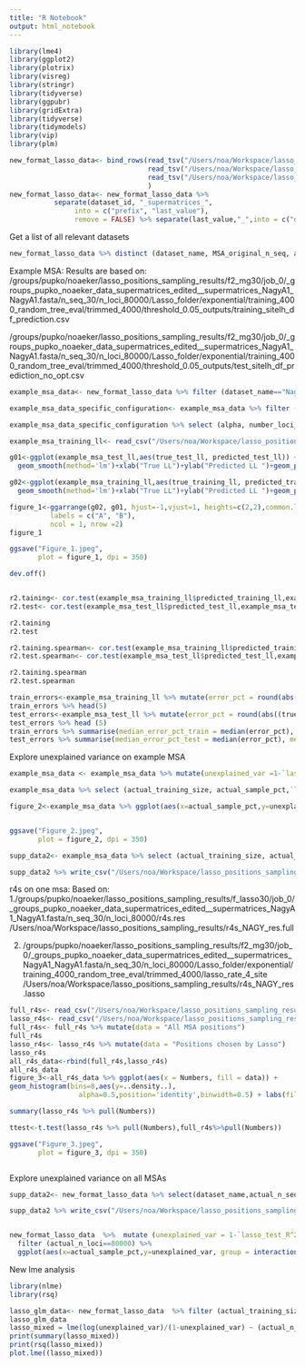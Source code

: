 ```yaml
---
title: "R Notebook"
output: html_notebook
---
```



```r
library(lme4)
library(ggplot2)
library(plotrix)
library(visreg)
library(stringr)
library(tidyverse)
library(ggpubr)
library(gridExtra)
library(tidyverse)
library(tidymodels)
library(vip) 
library(plm)
```


```r
new_format_lasso_data<- bind_rows(read_tsv("/Users/noa/Workspace/lasso_positions_sampling_results/f_lasso60.tsv"),
                                  read_tsv("/Users/noa/Workspace/lasso_positions_sampling_results/f_lasso30.tsv"),
                                  read_tsv("/Users/noa/Workspace/lasso_positions_sampling_results/f_lasso15.tsv")
                                  )
new_format_lasso_data<- new_format_lasso_data %>% 
           separate(dataset_id, "_supermatrices_",
                into = c("prefix", "last_value"), 
                remove = FALSE) %>% separate(last_value,"_",into = c("dataset_name", "suffix")) %>%  select(-c("prefix","suffix"))
```

Get a list of all relevant datasets
```r
new_format_lasso_data %>% distinct (dataset_name, MSA_original_n_seq, actual_n_seq, job_ind) %>% filter (actual_n_seq==30)
```




Example MSA:
Results are based on:
/groups/pupko/noaeker/lasso_positions_sampling_results/f2_mg30/job_0/_groups_pupko_noaeker_data_supermatrices_edited__supermatrices_NagyA1_NagyA1.fasta/n_seq_30/n_loci_80000/Lasso_folder/exponential/training_4000_random_tree_eval/trimmed_4000/threshold_0.05_outputs/training_sitelh_df_prediction.csv

/groups/pupko/noaeker/lasso_positions_sampling_results/f2_mg30/job_0/_groups_pupko_noaeker_data_supermatrices_edited__supermatrices_NagyA1_NagyA1.fasta/n_seq_30/n_loci_80000/Lasso_folder/exponential/training_4000_random_tree_eval/trimmed_4000/threshold_0.05_outputs/test_sitelh_df_prediction_no_opt.csv

```r
example_msa_data<- new_format_lasso_data %>% filter (dataset_name=="NagyA1", actual_n_seq==30, actual_n_loci == 80000)

example_msa_data_specific_configuration<- example_msa_data %>% filter (actual_sample_pct==0.05, actual_training_size==4000)

example_msa_data_specific_configuration %>% select (alpha, number_loci_chosen, `lasso_test_R^2`, lasso_test_spearmanr )

example_msa_training_ll<- read_csv("/Users/noa/Workspace/lasso_positions_sampling_results/NagyA1_training.csv")

g01<-ggplot(example_msa_test_ll,aes(true_test_ll, predicted_test_ll)) +theme_classic()+
  geom_smooth(method='lm')+xlab("True LL")+ylab("Predicted LL ")+geom_point()+ labs(title="")+theme(plot.title = element_text(hjust = 0.5))+ theme(plot.title = element_text(hjust = 0.5))+ theme(text = element_text(size = 15))

g02<-ggplot(example_msa_training_ll,aes(true_training_ll, predicted_training_ll)) +theme_classic()+
  geom_smooth(method='lm')+xlab("True LL")+ylab("Predicted LL ")+geom_point()+ labs(title="")+theme(plot.title = element_text(hjust = 0.5))+ theme(plot.title = element_text(hjust = 0.5))+theme(text = element_text(size = 15))

figure_1<-ggarrange(g02, g01, hjust=-1,vjust=1, heights=c(2,2),common.legend=TRUE,
          labels = c("A", "B"),
          ncol = 1, nrow =2)
figure_1

ggsave("Figure_1.jpeg",
       plot = figure_1, dpi = 350)

dev.off()


r2.taining<- cor.test(example_msa_training_ll$predicted_training_ll,example_msa_training_ll$true_training_ll )
r2.test<- cor.test(example_msa_test_ll$predicted_test_ll,example_msa_test_ll$true_test_ll )

r2.taining
r2.test

r2.taining.spearman<- cor.test(example_msa_training_ll$predicted_training_ll,example_msa_training_ll$true_training_ll, method = "spearman" )
r2.test.spearman<- cor.test(example_msa_test_ll$predicted_test_ll,example_msa_test_ll$true_test_ll, method = "spearman" )

r2.taining.spearman
r2.test.spearman

train_errors<-example_msa_training_ll %>% mutate(error_pct = round(abs((true_training_ll-predicted_training_ll)/true_training_ll)*100,3))
train_errors %>% head(5)
test_errors<-example_msa_test_ll %>% mutate(error_pct = round(abs((true_test_ll-predicted_test_ll)/true_test_ll)*100,3)) 
test_errors %>% head (5)
train_errors %>% summarise(median_error_pct_train = median(error_pct), mean_error_pct_train = mean(error_pct))
test_errors %>% summarise(median_error_pct_test = median(error_pct), mean_error_pct_test = mean(error_pct))


```

Explore unexplained variance on example MSA
```r
example_msa_data <- example_msa_data %>% mutate(unexplained_var =1-`lasso_test_R^2`)

example_msa_data %>% select (actual_training_size, actual_sample_pct,`lasso_test_R^2`, unexplained_var)

figure_2<-example_msa_data %>% ggplot(aes(x=actual_sample_pct,y=unexplained_var, group = as.factor(actual_training_size), colour = as.factor(actual_training_size)))  + geom_point(size =3)+ geom_line()+ scale_x_continuous(breaks = c(0.01,0.025,0.05,0.1) ,labels = scales::percent) +labs(color="Training size",x="Sample percentage",y="Unexplained variance (%)")  + scale_y_continuous(labels = scales::percent)+theme_classic() + theme(text = element_text(size = 15)) 


ggsave("Figure_2.jpeg",
       plot = figure_2, dpi = 350)


```

```r
supp_data2<- example_msa_data %>% select (actual_training_size, actual_sample_pct,number_loci_chosen, unexplained_var)

supp_data2 %>% write_csv("/Users/noa/Workspace/lasso_positions_sampling_results/supp2.csv")
```



r4s on one msa:
Based on:
1./groups/pupko/noaeker/lasso_positions_sampling_results/f_lasso30/job_0/_groups_pupko_noaeker_data_supermatrices_edited__supermatrices_NagyA1_NagyA1.fasta/n_seq_30/n_loci_80000/r4s.res /Users/noa/Workspace/lasso_positions_sampling_results/r4s_NAGY_res.full

2. /groups/pupko/noaeker/lasso_positions_sampling_results/f2_mg30/job_0/_groups_pupko_noaeker_data_supermatrices_edited__supermatrices_NagyA1_NagyA1.fasta/n_seq_30/n_loci_80000/Lasso_folder/exponential/training_4000_random_tree_eval/trimmed_4000/lasso_rate_4_site /Users/noa/Workspace/lasso_positions_sampling_results/r4s_NAGY_res.lasso

```r

full_r4s<- read_csv("/Users/noa/Workspace/lasso_positions_sampling_results/NagyA1_full_rate4site")
lasso_r4s<- read_csv("/Users/noa/Workspace/lasso_positions_sampling_results/NagyA1_lasso_rate4site")
full_r4s<- full_r4s %>% mutate(data = "All MSA positions")
full_r4s
lasso_r4s<- lasso_r4s %>% mutate(data = "Positions chosen by Lasso")
lasso_r4s
all_r4s_data<-rbind(full_r4s,lasso_r4s)
all_r4s_data
figure_3<-all_r4s_data %>% ggplot(aes(x = Numbers, fill = data)) + 
geom_histogram(bins=8,aes(y=..density..),
                 alpha=0.5,position='identity',binwidth=0.5) + labs(fill = "", x = "Standartaized rates", y= "Density") +theme_classic()+ theme(text = element_text(size = 15)) 

summary(lasso_r4s %>% pull(Numbers))

ttest<-t.test(lasso_r4s %>% pull(Numbers),full_r4s%>%pull(Numbers))

ggsave("Figure_3.jpeg",
       plot = figure_3, dpi = 350)



```


Explore unexplained variance on all MSAs

```r
supp_data2<- new_format_lasso_data %>% select(dataset_name,actual_n_seq, actual_n_loci,actual_training_size, actual_sample_pct, number_loci_chosen ,`lasso_test_R^2`) %>% arrange(dataset_name)

supp_data2 %>% write_csv("/Users/noa/Workspace/lasso_positions_sampling_results/supp2.csv")


new_format_lasso_data  %>%  mutate (unexplained_var = 1-`lasso_test_R^2`) %>% 
  filter (actual_n_loci==80000) %>%
  ggplot(aes(x=actual_sample_pct,y=unexplained_var, group = interaction(actual_training_size,dataset_name), color = as.factor(actual_training_size)))+ geom_line() + geom_point(size=1.5) + scale_x_continuous(labels = scales::percent,breaks = c(0.01,0.025,0.05,0.1)) +labs(color="Training size" ,x="Sample percentage",y="Unexplained variance on test set (%)") + theme_classic()+facet_grid(cols = vars(dataset_name), rows=  vars(actual_n_seq)) + theme(axis.text.x = element_text(angle = 60, vjust = 0.9, hjust=1))


```

New lme analysis

```r
library(nlme)
library(rsq)

lasso_glm_data<- new_format_lasso_data  %>% filter (actual_training_size==4000, actual_sample_pct==0.05) %>% select (`lasso_test_R^2`,actual_n_seq,actual_n_loci,dataset_name,divergence, constant_sites_pct, lasso_mean_rate4site,avg_entropy,alpha ) %>% mutate (unexplained_var =1-`lasso_test_R^2` )
lasso_glm_data
lasso_mixed = lme(log(unexplained_var)/(1-unexplained_var) ~ (actual_n_loci+actual_n_seq+divergence+constant_sites_pct+alpha ), random = ~ 1 | dataset_name, data = lasso_glm_data)
print(summary(lasso_mixed))
print(rsq(lasso_mixed))
plot.lme((lasso_mixed))

```







